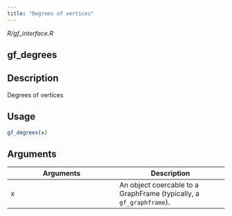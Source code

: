 ```yaml
---
title: "Degrees of vertices"
---
```


*R/gf_interface.R*

## gf_degrees

## Description
Degrees of vertices 


## Usage
```r
gf_degrees(x) 
```

## Arguments
|Arguments|Description|
|---|---|
| x | An object coercable to a GraphFrame (typically, a `gf_graphframe`). |







